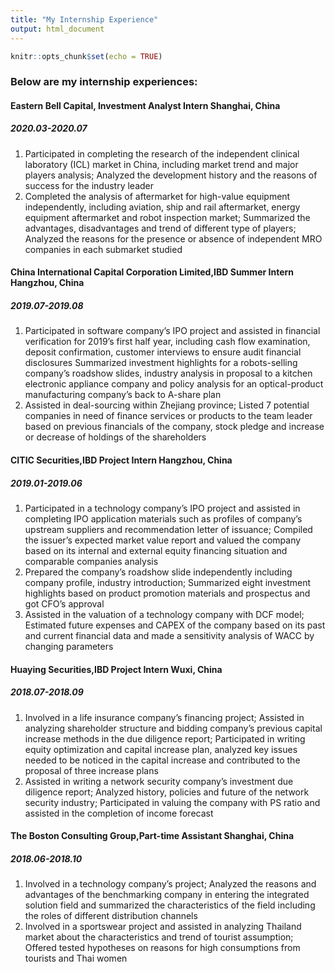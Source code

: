 ```yaml
---
title: "My Internship Experience"
output: html_document
---
```


```r
knitr::opts_chunk$set(echo = TRUE)
```

### Below are my internship experiences:
#### Eastern Bell Capital, Investment Analyst Intern	Shanghai, China
##### 2020.03-2020.07
1. Participated in completing the research of the independent clinical laboratory (ICL) market in China, including market trend and major players analysis; Analyzed the development history and the reasons of success for the industry leader
2. Completed the analysis of aftermarket for high-value equipment independently, including aviation, ship and rail aftermarket, energy equipment aftermarket and robot inspection market; Summarized the advantages, disadvantages and trend of different type of players; Analyzed the reasons for the presence or absence of independent MRO companies in each submarket studied

#### China International Capital Corporation Limited,IBD Summer Intern	Hangzhou, China
##### 2019.07-2019.08
1. Participated in software company's IPO project and assisted in financial verification for 2019’s first half year, including cash flow examination, deposit confirmation, customer interviews to ensure audit financial disclosures
Summarized investment highlights for a robots-selling company’s roadshow slides, industry analysis in proposal to a kitchen electronic appliance company and policy analysis for an optical-product manufacturing company’s back to A-share plan  
2. Assisted in deal-sourcing within Zhejiang province; Listed 7 potential companies in need of finance services or products to the team leader based on previous financials of the company, stock pledge and increase or decrease of holdings of the shareholders

#### CITIC Securities,IBD Project Intern	Hangzhou, China
##### 2019.01-2019.06
1. Participated in a technology company's IPO project and assisted in completing IPO application materials such as profiles of company’s upstream suppliers and recommendation letter of issuance; Compiled the issuer's expected market value report and valued the company based on its internal and external equity financing situation and comparable companies analysis 
2. Prepared the company’s roadshow slide independently including company profile, industry introduction; Summarized eight investment highlights based on product promotion materials and prospectus and got CFO’s approval
3. Assisted in the valuation of a technology company with DCF model; Estimated future expenses and CAPEX of the company based on its past and current financial data and made a sensitivity analysis of WACC by changing parameters

#### Huaying Securities,IBD Project Intern	Wuxi, China
##### 2018.07-2018.09
1. Involved in a life insurance company’s financing project; Assisted in analyzing shareholder structure and bidding company's previous capital increase methods in the due diligence report; Participated in writing equity optimization and capital increase plan, analyzed key issues needed to be noticed in the capital increase and contributed to the proposal of three increase plans
2. Assisted in writing a network security company’s investment due diligence report; Analyzed history, policies and future of the network security industry; Participated in valuing the company with PS ratio and assisted in the completion of income forecast

#### The Boston Consulting Group,Part-time Assistant	Shanghai, China
##### 2018.06-2018.10
1. Involved in a technology company’s project; Analyzed the reasons and advantages of the benchmarking company in entering the integrated solution field and summarized the characteristics of the field including the roles of different distribution channels 
2. Involved in a sportswear project and assisted in analyzing Thailand market about the characteristics and trend of tourist assumption; Offered tested hypotheses on reasons for high consumptions from tourists and Thai women



